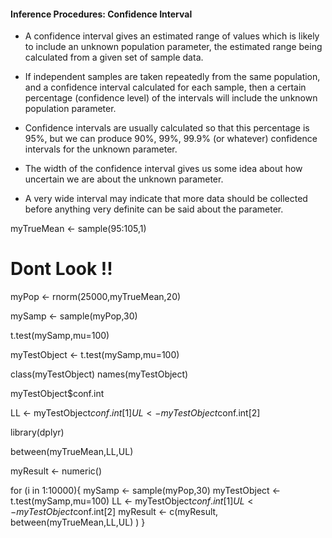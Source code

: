 #### Inference Procedures: Confidence Interval 
* A confidence interval gives an estimated range of values which is likely to include an unknown population parameter, the estimated range being calculated from a given set of sample data.

* If independent samples are taken repeatedly from the same population, and a confidence interval calculated for each sample, then a certain percentage (confidence level) of the intervals will include the unknown population parameter. 

* Confidence intervals are usually calculated so that this percentage is 95%, but we can produce 90%, 99%, 99.9% (or whatever) confidence intervals for the unknown parameter. 

* The width of the confidence interval gives us some idea about how uncertain we are about the unknown parameter. 

* A very wide interval may indicate that more data should be collected before anything very definite can be said about the parameter.


myTrueMean <- sample(95:105,1)

# Dont Look !!

myPop <- rnorm(25000,myTrueMean,20)

mySamp <- sample(myPop,30)

t.test(mySamp,mu=100)

myTestObject <- t.test(mySamp,mu=100)

class(myTestObject)
names(myTestObject)

myTestObject$conf.int

LL <- myTestObject$conf.int[1]
UL <- myTestObject$conf.int[2]

library(dplyr)

between(myTrueMean,LL,UL)


myResult <- numeric()

for (i in 1:10000){
 mySamp <- sample(myPop,30)
 myTestObject <- t.test(mySamp,mu=100)
 LL <- myTestObject$conf.int[1]
 UL <- myTestObject$conf.int[2]
 myResult <- c(myResult, between(myTrueMean,LL,UL) )
}